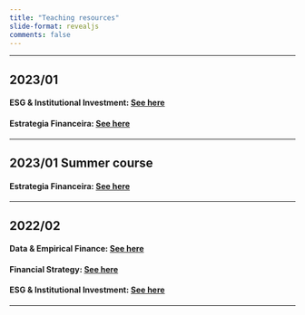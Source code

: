 ```yaml
---
title: "Teaching resources"
slide-format: revealjs
comments: false
---
```






___

## 2023/01

#### ESG & Institutional Investment: [See here](202301_ESG/index.qmd)

#### Estrategia Financeira: [See here](202301_Estrategia_financeira/index.qmd)


___

## 2023/01 Summer course

#### Estrategia Financeira: [See here](202301s_Estrategia_financeira/index.qmd)

___

## 2022/02

#### Data & Empirical Finance: [See here](202202_Empirical_finance/index.qmd)

#### Financial Strategy: [See here](202202_Financial_strategy/index.qmd)

#### ESG & Institutional Investment: [See here](202202_ESG/index.qmd)

___

